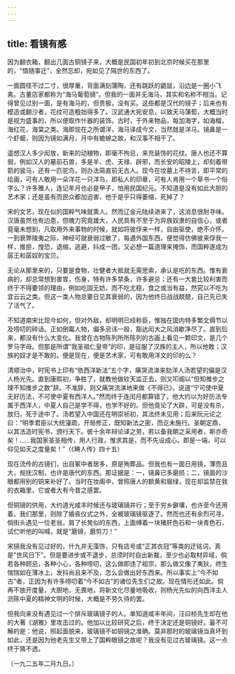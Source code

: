 ```yaml
---
---
---
```

title: 看镜有感
---



因为翻衣箱，翻出几面古铜镜子来，大概是民国初年初到北京时候买在那里的，“情随事迁”，全然忘却，宛如见了隔世的东西了。

一面圆径不过二寸，很厚重，背面满刻蒲陶，还有跳跃的鼯鼠，沿边是一圈小飞禽。古董店家都称为“海马葡萄镜”。但我的一面并无海马，其实和名称不相当。记得曾见过别一面，是有海马的，但贵极，没有买。这些都是汉代的镜子；后来也有模造或翻沙者，花纹可造粗拙得多了。汉武通大宛安息，以致天马蒲萄，大概当时是视为盛事的，所以便取作什器的装饰。古时，于外来物品，每加海字，如海榴，海红花，海棠之类。海即现在之所谓洋，海马译成今文，当然就是洋马。镜鼻是一个虾蟆，则因为镜如满月，月中有蟾蜍之故，和汉事不相干了。

遥想汉人多少闳放，新来的动植物，即毫不拘忌，来充装饰的花纹。唐人也还不算弱，例如汉人的墓前石兽，多是羊、虎、天禄、辟邪，而长安的昭陵上，却刻着带箭的骏马，还有一匹驼鸟，则办法简直前无古人。现今在坟墓上不待言，即平常的绘画，可有人敢用一朵洋花一只洋鸟，即私人的印章，可有人肯用一个草书一个俗字么？许多雅人，连记年月也必是甲子，怕用民国纪元。不知道是没有如此大胆的艺术家；还是虽有而民众都加迫害，他于是乎只得萎缩，死掉了？

宋的文艺，现在似的国粹气味就熏人。然而辽金元陆续进来了，这消息很耐寻味。汉唐虽然也有边患，但魄力究竟雄大，人民具有不至于为异族奴隶的自信心，或者竟毫未想到，凡取用外来事物的时候，就如将彼俘来一样，自由驱使，绝不介怀。一到衰弊陵夷之际，神经可就衰弱过敏了，每遇外国东西，便觉得仿佛彼来俘我一样，推拒，惶恐，退缩，逃避，抖成一团，又必想一篇道理来掩饰，而国粹遂成为孱王和孱奴的宝贝。

无论从那里来的，只要是食物，壮健者大抵就无需思索，承认是吃的东西。惟有衰病的，却总常想到害胃，伤身，特有许多禁条，许多避忌；还有一大套比较利害而终于不得要领的理由，例如吃固无妨，而不吃尤稳，食之或当有益，然究以不吃为宜云云之类。但这一类人物总要日见其衰弱的，因为他终日战战兢兢，自己先已失了活气了。

不知道南宋比现今如何，但对外敌，却明明已经称臣，惟独在国内特多繁文缛节以及唠叨的碎话。正如倒霉人物，偏多忌讳一般，豁达闳大之风消歇净尽了。直到后来，都没有什么大变化。我曾在古物陈列所所陈列的古画上看见一颗印文，是几个罗马字母。但那是所谓“我圣祖仁皇帝”的印，是征服了汉族的主人，所以他敢；汉族的奴才是不敢的。便是现在，便是艺术家，可有敢用洋文的印的么？

清顺治中，时宪书上印有“依西洋新法”五个字，痛哭流涕来劾洋人汤若望的偏是汉人杨光先。直到康熙初，争胜了，就教他做钦天监正去，则又叩阍以“但知推步之理不知推步之数”辞。不准辞，则又痛哭流涕地来做《不得已》，说道“宁可使中夏无好历法，不可使中夏有西洋人。”然而终于连闰月都算错了，他大约以为好历法专属于西洋人，中夏人自己是学不得，也学不好的。但他竟论了大辟，可是没有杀，放归，死于途中了。汤若望入中国还在明崇祯初，其法终未见用；后来阮元论之曰：“明季君臣以大统寖疏，开局修正，既知新法之密，而讫未施行。圣朝定鼎，以其法造时宪书，颁行天下。彼十余年辩论译之劳，若以备我朝之采用者，斯亦奇矣！……我国家圣圣相传，用人行政，惟求其是，而不先设成心。即是一端，可以仰见如天之度量矣！”（《畴人传》四十五）

现在流传的古镜们，出自冢中者居多，原是殉葬品。但我也有一面日用镜，薄而且大，规抚汉制，也许是唐代的东西。那证据是：一，镜鼻已多磨损；二，镜面的沙眼都用别的铜来补好了。当时在妆阁中，曾照唐人的额黄和眉绿，现在却监禁在我的衣箱里，它或者大有今昔之感罢。

但铜镜的供用，大约道光咸丰时候还与玻璃镜并行；至于穷乡僻壤，也许至今还用着。我们那里，则除了婚丧仪式之外，全被玻璃镜驱逐了。然而也还有余烈可寻，倘街头遇见一位老翁，肩了长凳似的东西，上面缚着一块猪肝色石和一块青色石，试伫听他的叫喊，就是“磨镜，磨剪刀！”

宋镜我没有见过好的，什九并无藻饰，只有店号或“正其衣冠”等类的迂铭词，真是“世风日下”。但是要进步或不退步，总须时时自出新裁，至少也必取材异域，倘若各种顾忌，各种小心，各种唠叨，这么做即违了祖宗，那么做又像了夷狄，终生惴惴如在薄冰上，发抖尚且来不及，怎么会做出好东西来。所以事实上“今不如古”者，正因为有许多唠叨着“今不如古”的诸位先生们之故。现在情形还如此。倘再不放开度量，大胆地，无畏地，将新文化尽量地吸收，则杨光先似的向西洋主人沥陈中夏的精神文明的时候，大概是不劳久待的罢。

但我向来没有遇见过一个排斥玻璃镜子的人。单知道咸丰年间，汪曰桢先生却在他的大著《湖雅》里攻击过的。他加以比较研究之后，终于决定还是铜镜好。最不可解的是：他说，照起面貌来，玻璃镜不如铜镜之准确。莫非那时的玻璃镜当真坏到如此，还是因为他老先生又带上了国粹眼镜之故呢？我没有见过古玻璃镜。这一点终于猜不透。

（一九二五年二月九日。）